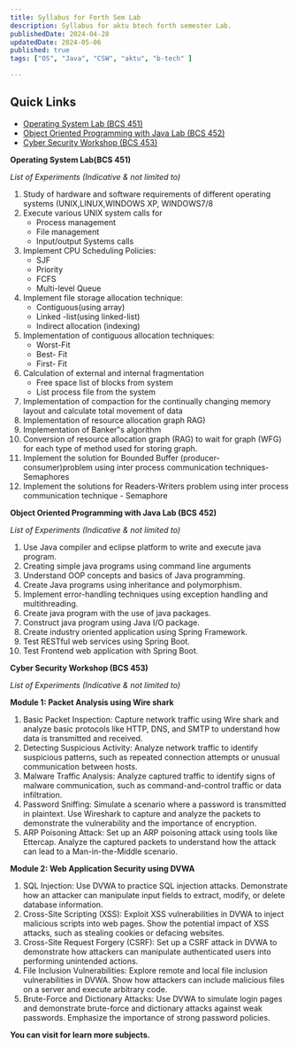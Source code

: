 ```yaml
---
title: Syllabus for Forth Sem Lab 
description: Syllabus for aktu btech forth semester Lab.
publishedDate: 2024-04-28
updatedDate: 2024-05-06
published: true 
tags: ["OS", "Java", "CSW", "aktu", "b-tech" ]

---
```

## Quick Links
- [Operating System Lab (BCS 451)](#os-lab)
- [Object Oriented Programming with Java Lab (BCS 452)](#opps-java)
- [Cyber Security Workshop (BCS 453)](#csw)

<Callout type="warning" txCenter="true" id="os-lab">**Operating System Lab(BCS 451)** </Callout>

*List of Experiments (Indicative & not limited to)*

1. Study of hardware and software requirements of different operating systems (UNIX,LINUX,WINDOWS XP, 
WINDOWS7/8 
2. Execute various UNIX system calls for 
   - Process management 
   - File management 
   - Input/output Systems calls 
3. Implement CPU Scheduling Policies: 
   - SJF 
   - Priority 
   - FCFS 
   - Multi-level Queue 
4. Implement file storage allocation technique: 
   - Contiguous(using array) 
   - Linked -list(using linked-list) 
   - Indirect allocation (indexing) 
5. Implementation of contiguous allocation techniques: 
   - Worst-Fit 
   - Best- Fit 
   - First- Fit 
6. Calculation of external and internal fragmentation 
   - Free space list of blocks from system 
   - List process file from the system 
7. Implementation of compaction for the continually changing memory layout and calculate total movement 
of data 
8. Implementation of resource allocation graph RAG) 
9. Implementation of Banker‟s algorithm 
10. Conversion of resource allocation graph (RAG) to wait for graph (WFG) for each type of method used for 
storing graph. 
11. Implement the solution for Bounded Buffer (producer-consumer)problem using inter process 
communication techniques-Semaphores 
12. Implement the solutions for Readers-Writers problem using inter process communication technique -
Semaphore


<Callout type="warning" txCenter="true" id="opps-java">**Object Oriented Programming with Java Lab (BCS 452)** </Callout>


*List of Experiments (Indicative & not limited to)*

1. Use Java compiler and eclipse platform to write and execute java program. 
2. Creating simple java programs using command line arguments 
3. Understand OOP concepts and basics of Java programming. 
4. Create Java programs using inheritance and polymorphism. 
5. Implement error-handling techniques using exception handling and multithreading. 
6. Create java program with the use of java packages. 
7. Construct java program using Java I/O package. 
8. Create industry oriented application using Spring Framework. 
9. Test RESTful web services using Spring Boot. 
10. Test Frontend web application with Spring Boot. 


<Callout type="warning" txCenter="true" id="csw">**Cyber Security Workshop (BCS 453)** </Callout>

*List of Experiments (Indicative & not limited to)*

**Module 1: Packet Analysis using Wire shark**

1. Basic Packet Inspection: Capture network traffic using Wire shark and analyze basic protocols like 
HTTP, DNS, and SMTP to understand how data is transmitted and received. 
2. Detecting Suspicious Activity: Analyze network traffic to identify suspicious patterns, such as repeated 
connection attempts or unusual communication between hosts. 
3. Malware Traffic Analysis: Analyze captured traffic to identify signs of malware communication, such as 
command-and-control traffic or data infiltration. 
4. Password Sniffing: Simulate a scenario where a password is transmitted in plaintext. Use Wireshark to 
capture and analyze the packets to demonstrate the vulnerability and the importance of encryption. 
5. ARP Poisoning Attack: Set up an ARP poisoning attack using tools like Ettercap. Analyze the captured 
packets to understand how the attack can lead to a Man-in-the-Middle scenario.

**Module 2: Web Application Security using DVWA**

1. SQL Injection: Use DVWA to practice SQL injection attacks. Demonstrate how an attacker can 
manipulate input fields to extract, modify, or delete database information. 
2. Cross-Site Scripting (XSS): Exploit XSS vulnerabilities in DVWA to inject malicious scripts into web pages. 
Show the potential impact of XSS attacks, such as stealing cookies or defacing websites. 
3. Cross-Site Request Forgery (CSRF): Set up a CSRF attack in DVWA to demonstrate how attackers can 
manipulate authenticated users into performing unintended actions. 
4. File Inclusion Vulnerabilities: Explore remote and local file inclusion vulnerabilities in DVWA. Show how 
attackers can include malicious files on a server and execute arbitrary code. 
5. Brute-Force and Dictionary Attacks: Use DVWA to simulate login pages and demonstrate brute-force 
and dictionary attacks against weak passwords. Emphasize the importance of strong password policies.


<Callout type="notes"> **You can visit for learn more subjects.** </Callout>
